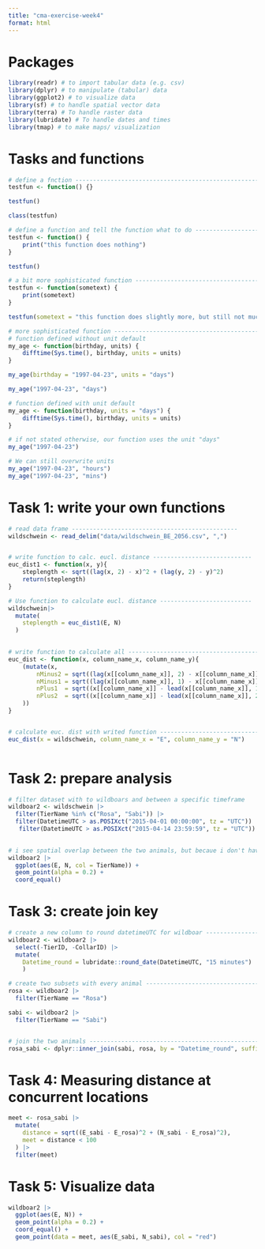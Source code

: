 ```yaml
---
title: "cma-exercise-week4"
format: html
---
```

# Packages 
```r
library(readr) # to import tabular data (e.g. csv)
library(dplyr) # to manipulate (tabular) data
library(ggplot2) # to visualize data
library(sf) # to handle spatial vector data
library(terra) # To handle raster data
library(lubridate) # To handle dates and times
library(tmap) # to make maps/ visualization  
```

# Tasks and functions 
```r
# define a fnction ------------------------------------------------------
testfun <- function() {}

testfun()

class(testfun)

# define a function and tell the function what to do --------------------
testfun <- function() {
    print("this function does nothing")
}

testfun()

# a bit more sophisticated function -------------------------------------
testfun <- function(sometext) {
    print(sometext)
}

testfun(sometext = "this function does slightly more, but still not much")

# more sophisticated function --------------------------------------------
# function defined without unit default 
my_age <- function(birthday, units) {
    difftime(Sys.time(), birthday, units = units)
}

my_age(birthday = "1997-04-23", units = "days")

my_age("1997-04-23", "days")

# function defined with unit default 
my_age <- function(birthday, units = "days") {
    difftime(Sys.time(), birthday, units = units)
}

# if not stated otherwise, our function uses the unit "days"
my_age("1997-04-23")

# We can still overwrite units
my_age("1997-04-23", "hours")
my_age("1997-04-23", "mins")
```

# Task 1: write your own functions 
```r
# read data frame -----------------------------------------------
wildschwein <- read_delim("data/wildschwein_BE_2056.csv", ",")


# write function to calc. eucl. distance ----------------------------
euc_dist1 <- function(x, y){
    steplength <- sqrt((lag(x, 2) - x)^2 + (lag(y, 2) - y)^2)
    return(steplength)
} 

# Use function to calculate eucl. distance --------------------------
wildschwein|>
  mutate(
    steplength = euc_dist1(E, N)
  )
  

# write function to calculate all --------------------------------------
euc_dist <- function(x, column_name_x, column_name_y){
    (mutate(x,
        nMinus2 = sqrt((lag(x[[column_name_x]], 2) - x[[column_name_x]])^2 + (lag(x[[column_name_y]], 2) - x[[column_name_y]])^2), # distance to pos -30 minutes
        nMinus1 = sqrt((lag(x[[column_name_x]], 1) - x[[column_name_x]])^2 + (lag(x[[column_name_y]], 1) - x[[column_name_y]])^2), # distance to pos -15 minutes
        nPlus1  = sqrt((x[[column_name_x]] - lead(x[[column_name_x]], 1))^2 + (x[[column_name_y]] - lead(x[[column_name_y]], 1))^2), # distance to pos +15 mintues
        nPlus2  = sqrt((x[[column_name_x]] - lead(x[[column_name_x]], 2))^2 + (x[[column_name_y]] - lead(x[[column_name_y]], 2))^2) # distance to pos +30 minutes
    ))
} 


# calculate euc. dist with writed function -----------------------------
euc_dist(x = wildschwein, column_name_x = "E", column_name_y = "N")
  
```

# Task 2: prepare analysis
```r
# filter dataset with to wildboars and between a specific timeframe
wildboar2 <- wildschwein |>
  filter(TierName %in% c("Rosa", "Sabi")) |>
  filter(DatetimeUTC > as.POSIXct("2015-04-01 00:00:00", tz = "UTC")) |>
   filter(DatetimeUTC > as.POSIXct("2015-04-14 23:59:59", tz = "UTC"))
  

# i see spatial overlap between the two animals, but becaue i don't have a temporal information, i do not know if they met
wildboar2 |>
  ggplot(aes(E, N, col = TierName)) +
  geom_point(alpha = 0.2) +
  coord_equal()
```

# Task 3: create join key 
```r
# create a new column to round datetimeUTC for wildboar ------------------
wildboar2 <- wildboar2 |>
  select(-TierID, -CollarID) |>
  mutate(
    Datetime_round = lubridate::round_date(DatetimeUTC, "15 minutes")
    )

# create two subsets with every animal ---------------------------------------
rosa <- wildboar2 |>
  filter(TierName == "Rosa")

sabi <- wildboar2 |>
  filter(TierName == "Sabi")


# join the two animals -------------------------------------------------------
rosa_sabi <- dplyr::inner_join(sabi, rosa, by = "Datetime_round", suffix = c("_sabi", "_rosa"))
```

# Task 4: Measuring distance at concurrent locations
```r
meet <- rosa_sabi |>
  mutate(
    distance = sqrt((E_sabi - E_rosa)^2 + (N_sabi - E_rosa)^2),
    meet = distance < 100
  ) |>
  filter(meet)
```

# Task 5: Visualize data
```r
wildboar2 |>
  ggplot(aes(E, N)) +
  geom_point(alpha = 0.2) +
  coord_equal() +
  geom_point(data = meet, aes(E_sabi, N_sabi), col = "red")
```


